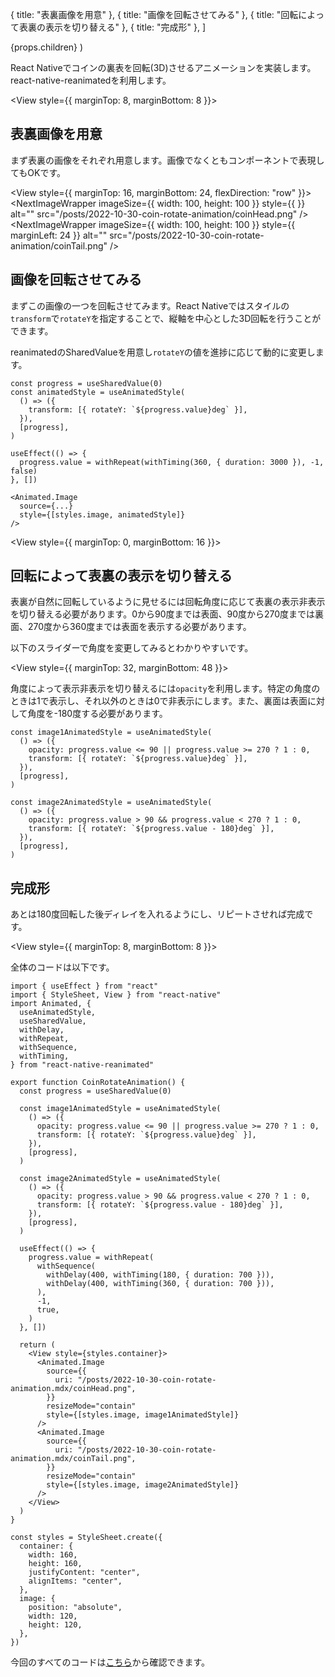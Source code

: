 



  { title: "表裏画像を用意" },
  { title: "画像を回転させてみる" },
  { title: "回転によって表裏の表示を切り替える" },
  { title: "完成形" },
]

  <PostLayout headlines={headlines} meta={meta}>
    {props.children}
  </PostLayout>
)

React Nativeでコインの裏表を回転(3D)させるアニメーションを実装します。react-native-reanimatedを利用します。

<View style={{ marginTop: 8, marginBottom: 8 }}>
  <CoinRotateAnimation />
</View>

## 表裏画像を用意

まず表裏の画像をそれぞれ用意します。画像でなくともコンポーネントで表現してもOKです。

<View style={{ marginTop: 16, marginBottom: 24, flexDirection: "row" }}>
  <NextImageWrapper
    imageSize={{ width: 100, height: 100 }}
    style={{  }}
    alt=""
    src="/posts/2022-10-30-coin-rotate-animation/coinHead.png"
  />
  <NextImageWrapper
    imageSize={{ width: 100, height: 100 }}
    style={{ marginLeft: 24 }}
    alt=""
    src="/posts/2022-10-30-coin-rotate-animation/coinTail.png"
  />
</View>


## 画像を回転させてみる


まずこの画像の一つを回転させてみます。React Nativeではスタイルの`transform`で`rotateY`を指定することで、縦軸を中心とした3D回転を行うことができます。

reanimatedのSharedValueを用意し`rotateY`の値を進捗に応じて動的に変更します。

```tsx
const progress = useSharedValue(0)
const animatedStyle = useAnimatedStyle(
  () => ({
    transform: [{ rotateY: `${progress.value}deg` }],
  }),
  [progress],
)

useEffect(() => {
  progress.value = withRepeat(withTiming(360, { duration: 3000 }), -1, false)
}, [])

<Animated.Image
  source={...}
  style={[styles.image, animatedStyle]}
/>
```

<View style={{ marginTop: 0, marginBottom: 16 }}>
  <CoinRotate1 />
</View>

## 回転によって表裏の表示を切り替える

表裏が自然に回転しているように見せるには回転角度に応じて表裏の表示非表示を切り替える必要があります。0から90度までは表面、90度から270度までは裏面、270度から360度までは表面を表示する必要があります。

以下のスライダーで角度を変更してみるとわかりやすいです。

<View style={{ marginTop: 32, marginBottom: 48 }}>
  <CoinRotate2 />
</View>

角度によって表示非表示を切り替えるには`opacity`を利用します。特定の角度のときは1で表示し、それ以外のときは0で非表示にします。また、裏面は表面に対して角度を-180度する必要があります。

```tsx
const image1AnimatedStyle = useAnimatedStyle(
  () => ({
    opacity: progress.value <= 90 || progress.value >= 270 ? 1 : 0,
    transform: [{ rotateY: `${progress.value}deg` }],
  }),
  [progress],
)

const image2AnimatedStyle = useAnimatedStyle(
  () => ({
    opacity: progress.value > 90 && progress.value < 270 ? 1 : 0,
    transform: [{ rotateY: `${progress.value - 180}deg` }],
  }),
  [progress],
)
```

## 完成形

あとは180度回転した後ディレイを入れるようにし、リピートさせれば完成です。

<View style={{ marginTop: 8, marginBottom: 8 }}>
  <CoinRotateAnimation />
</View>

全体のコードは以下です。

```tsx
import { useEffect } from "react"
import { StyleSheet, View } from "react-native"
import Animated, {
  useAnimatedStyle,
  useSharedValue,
  withDelay,
  withRepeat,
  withSequence,
  withTiming,
} from "react-native-reanimated"

export function CoinRotateAnimation() {
  const progress = useSharedValue(0)

  const image1AnimatedStyle = useAnimatedStyle(
    () => ({
      opacity: progress.value <= 90 || progress.value >= 270 ? 1 : 0,
      transform: [{ rotateY: `${progress.value}deg` }],
    }),
    [progress],
  )

  const image2AnimatedStyle = useAnimatedStyle(
    () => ({
      opacity: progress.value > 90 && progress.value < 270 ? 1 : 0,
      transform: [{ rotateY: `${progress.value - 180}deg` }],
    }),
    [progress],
  )

  useEffect(() => {
    progress.value = withRepeat(
      withSequence(
        withDelay(400, withTiming(180, { duration: 700 })),
        withDelay(400, withTiming(360, { duration: 700 })),
      ),
      -1,
      true,
    )
  }, [])

  return (
    <View style={styles.container}>
      <Animated.Image
        source={{
          uri: "/posts/2022-10-30-coin-rotate-animation.mdx/coinHead.png",
        }}
        resizeMode="contain"
        style={[styles.image, image1AnimatedStyle]}
      />
      <Animated.Image
        source={{
          uri: "/posts/2022-10-30-coin-rotate-animation.mdx/coinTail.png",
        }}
        resizeMode="contain"
        style={[styles.image, image2AnimatedStyle]}
      />
    </View>
  )
}

const styles = StyleSheet.create({
  container: {
    width: 160,
    height: 160,
    justifyContent: "center",
    alignItems: "center",
  },
  image: {
    position: "absolute",
    width: 120,
    height: 120,
  },
})
```


今回のすべてのコードは[こちら](https://github.com/gaishimo/omoidasu-tech-blog/tree/main/components/pages/2022-10-30-coin-rotate-animation)から確認できます。
